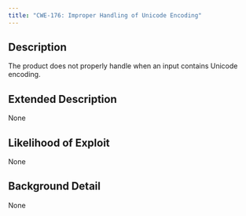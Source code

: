 ```yaml
---
title: "CWE-176: Improper Handling of Unicode Encoding"
---
```


## Description
The product does not properly handle when an input contains Unicode encoding.

## Extended Description
None

## Likelihood of Exploit
None

## Background Detail
None
        